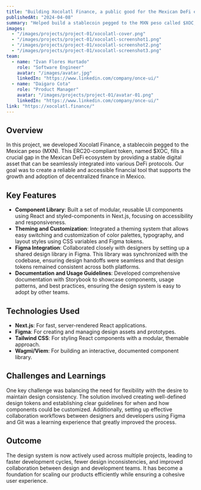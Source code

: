 ```yaml
---
title: "Building Xocolatl Finance, a public good for the Mexican DeFi ecosystem"
publishedAt: "2024-04-08"
summary: "Helped build a stablecoin pegged to the MXN peso called $XOC, which was missing in the web3 ecosystem in Mexico"
images:
  - "/images/projects/project-01/xocolatl-cover.png"
  - "/images/projects/project-01/xocolatl-screenshot1.png"
  - "/images/projects/project-01/xocolatl-screenshot2.png"
  - "/images/projects/project-01/xocolatl-screenshot3.png"
team:
  - name: "Ivan Flores Hurtado"
    role: "Software Engineer"
    avatar: "/images/avatar.jpg"
    linkedIn: "https://www.linkedin.com/company/once-ui/"
  - name: "Daigaro Cota"
    role: "Product Manager"
    avatar: "/images/projects/project-01/avatar-01.png"
    linkedIn: "https://www.linkedin.com/company/once-ui/"
link: "https://xocolatl.finance/"
---
```


## Overview

In this project, we developed Xocolatl Finance, a stablecoin pegged to the Mexican peso (MXN). This ERC20-compliant token, named $XOC, fills a crucial gap in the Mexican DeFi ecosystem by providing a stable digital asset that can be seamlessly integrated into various DeFi protocols. Our goal was to create a reliable and accessible financial tool that supports the growth and adoption of decentralized finance in Mexico.

## Key Features

- **Component Library**: Built a set of modular, reusable UI components using React and styled-components in Next.js, focusing on accessibility and responsiveness.
- **Theming and Customization**: Integrated a theming system that allows easy switching and customization of color palettes, typography, and layout styles using CSS variables and Figma tokens.
- **Figma Integration**: Collaborated closely with designers by setting up a shared design library in Figma. This library was synchronized with the codebase, ensuring design handoffs were seamless and that design tokens remained consistent across both platforms.
- **Documentation and Usage Guidelines**: Developed comprehensive documentation with Storybook to showcase components, usage patterns, and best practices, ensuring the design system is easy to adopt by other teams.

## Technologies Used

- **Next.js**: For fast, server-rendered React applications.
- **Figma**: For creating and managing design assets and prototypes.
- **Tailwind CSS**: For styling React components with a modular, themable approach.
- **Wagmi/Viem**: For building an interactive, documented component library.

## Challenges and Learnings

One key challenge was balancing the need for flexibility with the desire to maintain design consistency. The solution involved creating well-defined design tokens and establishing clear guidelines for when and how components could be customized. Additionally, setting up effective collaboration workflows between designers and developers using Figma and Git was a learning experience that greatly improved the process.

## Outcome

The design system is now actively used across multiple projects, leading to faster development cycles, fewer design inconsistencies, and improved collaboration between design and development teams. It has become a foundation for scaling our products efficiently while ensuring a cohesive user experience.